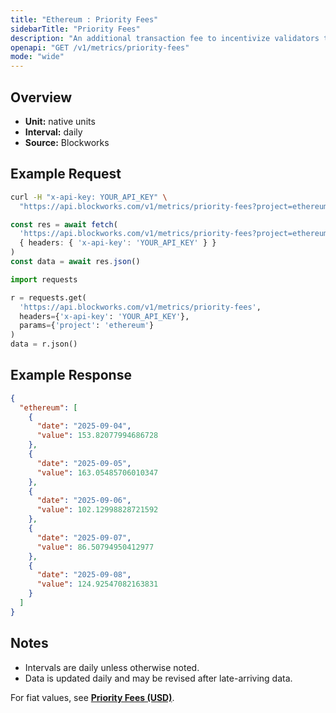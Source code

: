 ```yaml
---
title: "Ethereum : Priority Fees"
sidebarTitle: "Priority Fees"
description: "An additional transaction fee to incentivize validators to prioritize and execute transactions."
openapi: "GET /v1/metrics/priority-fees"
mode: "wide"
---
```


## Overview

- **Unit:** native units
- **Interval:** daily
- **Source:** Blockworks

## Example Request

<CodeGroup>

```bash cURL
curl -H "x-api-key: YOUR_API_KEY" \
  "https://api.blockworks.com/v1/metrics/priority-fees?project=ethereum"
```

```typescript TypeScript
const res = await fetch(
  'https://api.blockworks.com/v1/metrics/priority-fees?project=ethereum',
  { headers: { 'x-api-key': 'YOUR_API_KEY' } }
)
const data = await res.json()
```

```python Python
import requests

r = requests.get(
  'https://api.blockworks.com/v1/metrics/priority-fees',
  headers={'x-api-key': 'YOUR_API_KEY'},
  params={'project': 'ethereum'}
)
data = r.json()
```

</CodeGroup>

## Example Response

```json
{
  "ethereum": [
    {
      "date": "2025-09-04",
      "value": 153.82077994686728
    },
    {
      "date": "2025-09-05",
      "value": 163.05485706010347
    },
    {
      "date": "2025-09-06",
      "value": 102.12998828721592
    },
    {
      "date": "2025-09-07",
      "value": 86.50794950412977
    },
    {
      "date": "2025-09-08",
      "value": 124.92547082163831
    }
  ]
}
```

## Notes
- Intervals are daily unless otherwise noted.
- Data is updated daily and may be revised after late-arriving data.


<Note>For fiat values, see **[Priority Fees (USD)](./priority-fees-usd)**.</Note>